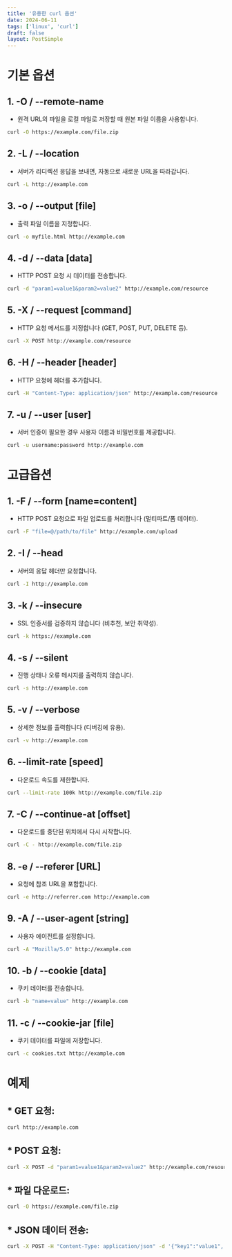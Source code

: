 ```yaml
---
title: '유용한 curl 옵션'
date: 2024-06-11
tags: ['linux', 'curl']
draft: false
layout: PostSimple
---
```


# 기본 옵션
## 1. -O / --remote-name
   * 원격 URL의 파일을 로컬 파일로 저장할 때 원본 파일 이름을 사용합니다.
  ```bash
  curl -O https://example.com/file.zip
  ```
## 2. -L / --location
   * 서버가 리디렉션 응답을 보내면, 자동으로 새로운 URL을 따라갑니다.
  ```bash
  curl -L http://example.com
  ```
## 3. -o / --output [file]
   * 출력 파일 이름을 지정합니다.
  ```bash
  curl -o myfile.html http://example.com
  ```
## 4. -d / --data [data]
   * HTTP POST 요청 시 데이터를 전송합니다.
   ```bash
  curl -d "param1=value1&param2=value2" http://example.com/resource
  ```
## 5. -X / --request [command]
   * HTTP 요청 메서드를 지정합니다 (GET, POST, PUT, DELETE 등).
   ```bash
  curl -X POST http://example.com/resource
  ```
## 6. -H / --header [header]
   * HTTP 요청에 헤더를 추가합니다.
   ```bash
  curl -H "Content-Type: application/json" http://example.com/resource
  ```
## 7. -u / --user [user]
   * 서버 인증이 필요한 경우 사용자 이름과 비밀번호를 제공합니다.
   ```bash
  curl -u username:password http://example.com
  ```

# 고급옵션
## 1. -F / --form [name=content]
   * HTTP POST 요청으로 파일 업로드를 처리합니다 (멀티파트/폼 데이터).
   ```bash
  curl -F "file=@/path/to/file" http://example.com/upload
  ```
## 2. -I / --head
   * 서버의 응답 헤더만 요청합니다.
   ```bash
  curl -I http://example.com
  ```
## 3. -k / --insecure
   * SSL 인증서를 검증하지 않습니다 (비추천, 보안 취약성).
   ```bash
  curl -k https://example.com
  ```
## 4. -s / --silent
   * 진행 상태나 오류 메시지를 출력하지 않습니다.
   ```bash
  curl -s http://example.com
  ```
## 5. -v / --verbose
   * 상세한 정보를 출력합니다 (디버깅에 유용).
   ```bash
  curl -v http://example.com
  ```
## 6. --limit-rate [speed]
   * 다운로드 속도를 제한합니다.
   ```bash
  curl --limit-rate 100k http://example.com/file.zip
  ```
## 7. -C / --continue-at [offset]
   * 다운로드를 중단된 위치에서 다시 시작합니다.
   ```bash
  curl -C - http://example.com/file.zip
  ```
## 8. -e / --referer [URL]
   * 요청에 참조 URL을 포함합니다.
   ```bash
  curl -e http://referrer.com http://example.com
  ```
## 9. -A / --user-agent [string]
   * 사용자 에이전트를 설정합니다.
   ```bash
  curl -A "Mozilla/5.0" http://example.com
  ```
## 10. -b / --cookie [data]
   * 쿠키 데이터를 전송합니다.
   ```bash
  curl -b "name=value" http://example.com
  ```
## 11. -c / --cookie-jar [file]
   * 쿠키 데이터를 파일에 저장합니다.
   ```bash
  curl -c cookies.txt http://example.com
  ```

# 예제
## * GET 요청:
  ```bash
  curl http://example.com
  ```
## * POST 요청:
  ```bash
  curl -X POST -d "param1=value1&param2=value2" http://example.com/resource
  ```
## * 파일 다운로드:
  ```bash
  curl -O https://example.com/file.zip
  ```
## * JSON 데이터 전송:
  ```bash
  curl -X POST -H "Content-Type: application/json" -d '{"key1":"value1", "key2":"value2"}' http://example.com/resource
  ```